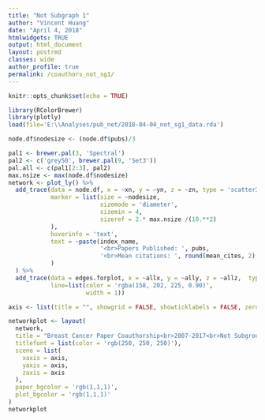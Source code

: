 ```yaml
---
title: "Not Subgraph 1"
author: "Vincent Huang"
date: "April 4, 2018"
htmlwidgets: TRUE
output: html_document
layout: postrmd
classes: wide
author_profile: true
permalink: /coauthors_not_sg1/
---
```


```r
knitr::opts_chunk$set(echo = TRUE)
```


```r
library(RColorBrewer)
library(plotly)
load(file='E:\\Analyses/pub_net/2018-04-04_not_sg1_data.rda')

node.df$nodesize <- (node.df$pubs)/3

pal1 <- brewer.pal(3, 'Spectral')
pal2 <- c('grey50', brewer.pal(9, 'Set3'))
pal.all <- c(pal1[2:3], pal2)
max.nsize <- max(node.df$nodesize)
network <- plot_ly() %>%
  add_trace(data = node.df, x = ~xn, y = ~yn, z = ~zn, type = 'scatter3d', mode = "markers", color = ~nodesize, colors = ~pal1, name = 'Pubs', 
            marker = list(size = ~nodesize, 
                          sizemode = 'diameter',
                          sizemin = 4,
                          sizeref = 2.* max.nsize /(10.**2)
            ),
            hoverinfo = 'text', 
            text = ~paste(index_name, 
                          '<br>Papers Published: ', pubs,
                          '<br>Mean citations: ', round(mean_cites, 2)
            )
  ) %>%
  add_trace(data = edges.forplot, x = ~allx, y = ~ally, z = ~allz,  type = 'scatter3d', mode = "lines", hoverinfo = 'none', connectgaps=FALSE, showlegend = TRUE, name = "CoAuthorship" ,
            line=list(color = 'rgba(158, 202, 225, 0.90)',
                      width = 1))

axis <- list(title = "", showgrid = FALSE, showticklabels = FALSE, zeroline = FALSE)

networkplot <- layout(
  network,
  title = "Breast Cancer Paper Coauthorship<br>2007-2017<br>Not Subgroup 1",
  titlefont = list(color = 'rgb(250, 250, 250)'),
  scene = list(
    xaxis = axis,
    yaxis = axis,
    zaxis = axis
  ),
  paper_bgcolor = 'rgb(1,1,1)',
  plot_bgcolor = 'rgb(1,1,1)'
)
networkplot
```

